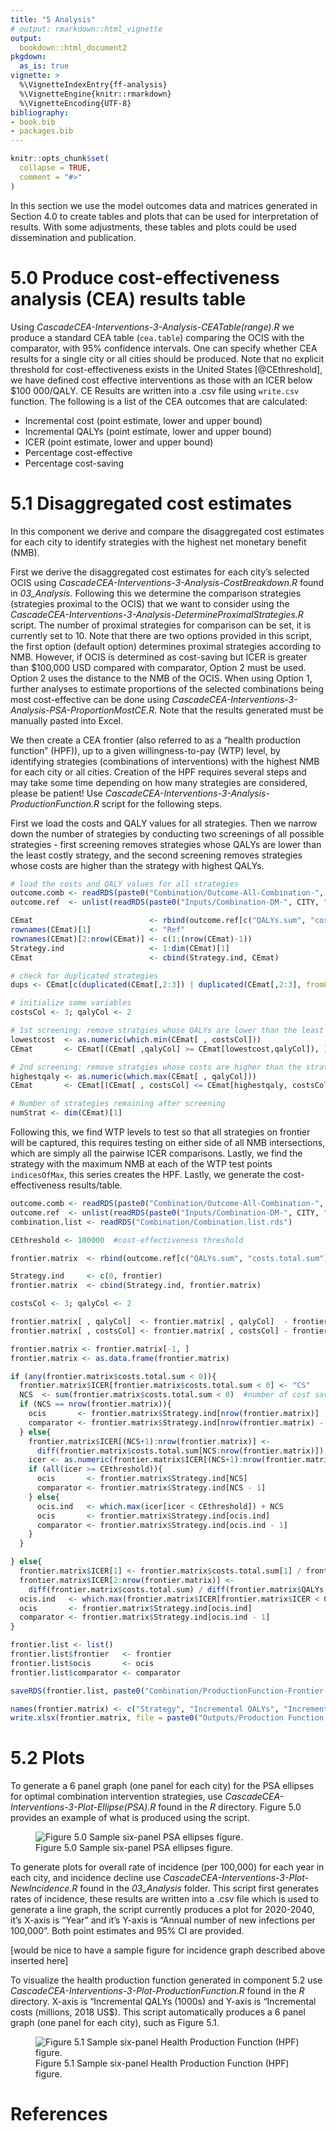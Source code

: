 ```yaml
---
title: "5 Analysis"
# output: rmarkdown::html_vignette
output:
  bookdown::html_document2
pkgdown:
  as_is: true
vignette: >
  %\VignetteIndexEntry{ff-analysis}
  %\VignetteEngine{knitr::rmarkdown}
  %\VignetteEncoding{UTF-8}
bibliography:
- book.bib
- packages.bib  
---
```


```r
knitr::opts_chunk$set(
  collapse = TRUE,
  comment = "#>"
)
```

In this section we use the model outcomes data and matrices generated in Section 4.0 to create tables and plots that can be used for interpretation of results. With some adjustments, these tables and plots could be used dissemination and publication.

# 5.0 Produce cost-effectiveness analysis (CEA) results table {-}

Using *CascadeCEA-Interventions-3-Analysis-CEATable(range).R* we produce a standard CEA table (`cea.table`) comparing the OCIS with the comparator, with 95% confidence intervals. One can specify whether CEA results for a single city or all cities should be produced. Note that no explicit threshold for cost-effectiveness exists in the United States [@CEthreshold], we have defined cost effective interventions as those with an ICER below $100 000/QALY. CE Results are written into a .csv file using `write.csv` function. The following is a list of the CEA outcomes that are calculated:

  + Incremental cost (point estimate, lower and upper bound)
  + Incremental QALYs (point estimate, lower and upper bound)
  + ICER (point estimate, lower and upper bound)
  + Percentage cost-effective
  + Percentage cost-saving


# 5.1 Disaggregated cost estimates {-}

In this component we derive and compare the disaggregated cost estimates for each city to identify strategies with the highest net monetary benefit (NMB). 

First we derive the disaggregated cost estimates for each city’s selected OCIS using *CascadeCEA-Interventions-3-Analysis-CostBreakdown.R* found in *03_Analysis*. Following this we determine the comparison strategies (strategies proximal to the OCIS) that we want to consider using the *CascadeCEA-Interventions-3-Analysis-DetermineProximalStrategies.R* script. The number of proximal strategies for comparison can be set, it is currently set to 10. Note that there are two options provided in this script, the first option (default option) determines proximal strategies according to NMB. However, if OCIS is determined as cost-saving but ICER is greater than $100,000 USD compared with comparator, Option 2 must be used.  Option 2 uses the distance to the NMB of the OCIS. When using Option 1, further analyses to estimate proportions of the selected combinations being most cost-effective can be done using *CascadeCEA-Interventions-3-Analysis-PSA-ProportionMostCE.R*. Note that the results generated must be manually pasted into Excel. 

We then create a CEA frontier (also referred to as a “health production function” (HPF)), up to a given willingness-to-pay (WTP) level, by identifying strategies (combinations of interventions) with the highest NMB for each city or all cities. Creation of the HPF requires several steps and may take some time depending on how many strategies are considered, please be patient! Use *CascadeCEA-Interventions-3-Analysis-ProductionFunction.R* script for the following steps. 

First we load the costs and QALY values for all strategies. Then we narrow down the number of strategies by conducting two screenings of all possible strategies - first screening  removes strategies whose QALYs are lower than the least costly strategy, and the second screening removes strategies whose costs are higher than the strategy with highest QALYs. 

```r
# load the costs and QALY values for all strategies
outcome.comb <- readRDS(paste0("Combination/Outcome-All-Combination-", CITY, "-DM.rds"))
outcome.ref  <- unlist(readRDS(paste0("Inputs/Combination-DM-", CITY, "-refcase-outcomes.rds")))

CEmat                          <- rbind(outcome.ref[c("QALYs.sum", "costs.total.sum")], outcome.comb[ , c("QALYs.sum", "costs.total.sum")])
rownames(CEmat)[1]             <- "Ref"
rownames(CEmat)[2:nrow(CEmat)] <- c(1:(nrow(CEmat)-1))
Strategy.ind                   <- 1:dim(CEmat)[1]
CEmat                          <- cbind(Strategy.ind, CEmat)

# check for duplicated strategies
dups <- CEmat[c(duplicated(CEmat[,2:3]) | duplicated(CEmat[,2:3], fromLast = TRUE)),1]

# initialize some variables
costsCol <- 3; qalyCol <- 2

# 1st screening: remove stratgies whose QALYs are lower than the least costly strategy
lowestcost  <- as.numeric(which.min(CEmat[ , costsCol]))
CEmat       <- CEmat[(CEmat[ ,qalyCol] >= CEmat[lowestcost,qalyCol]), ]

# 2nd screening: remove stratgies whose costs are higher than the strategy with highest QALYs
highestqaly <- as.numeric(which.max(CEmat[ , qalyCol]))
CEmat       <- CEmat[(CEmat[ , costsCol] <= CEmat[highestqaly, costsCol]), ]

# Number of strategies remaining after screening
numStrat <- dim(CEmat)[1]
```

Following this, we find WTP levels to test so that all strategies on frontier will be captured, this requires testing on either side of all NMB intersections, which are simply all the pairwise ICER comparisons. Lastly, we find the strategy with the maximum NMB at each of the WTP test points `indicesOfMax`, this series creates the HPF. Lastly, we generate the cost-effectiveness results/table.

```r
outcome.comb <- readRDS(paste0("Combination/Outcome-All-Combination-", CITY, "-DM.rds"))
outcome.ref  <- unlist(readRDS(paste0("Inputs/Combination-DM-", CITY, "-refcase-outcomes.rds")))
combination.list <- readRDS("Combination/Combination.list.rds")

CEthreshold <- 100000  #cost-effectiveness threshold

frontier.matrix  <- rbind(outcome.ref[c("QALYs.sum", "costs.total.sum")], outcome.comb[frontier , c("QALYs.sum", "costs.total.sum")])

Strategy.ind     <- c(0, frontier)
frontier.matrix  <- cbind(Strategy.ind, frontier.matrix)

costsCol <- 3; qalyCol <- 2

frontier.matrix[ , qalyCol]  <- frontier.matrix[ , qalyCol]  - frontier.matrix[1, qalyCol]
frontier.matrix[ , costsCol] <- frontier.matrix[ , costsCol] - frontier.matrix[1, costsCol]

frontier.matrix <- frontier.matrix[-1, ]
frontier.matrix <- as.data.frame(frontier.matrix)

if (any(frontier.matrix$costs.total.sum < 0)){
  frontier.matrix$ICER[frontier.matrix$costs.total.sum < 0] <- "CS"
  NCS  <- sum(frontier.matrix$costs.total.sum < 0)  #number of cost savings
  if (NCS == nrow(frontier.matrix)){
    ocis       <- frontier.matrix$Strategy.ind[nrow(frontier.matrix)]
    comparator <- frontier.matrix$Strategy.ind[nrow(frontier.matrix) - 1]
  } else{
    frontier.matrix$ICER[(NCS+1):nrow(frontier.matrix)] <-
      diff(frontier.matrix$costs.total.sum[NCS:nrow(frontier.matrix)]) / diff(frontier.matrix$QALYs.sum[NCS:nrow(frontier.matrix)])
    icer <- as.numeric(frontier.matrix$ICER[(NCS+1):nrow(frontier.matrix)])  #ICER for non cost-saving strategies
    if (all(icer >= CEthreshold)){
      ocis       <- frontier.matrix$Strategy.ind[NCS]
      comparator <- frontier.matrix$Strategy.ind[NCS - 1]
    } else{
      ocis.ind   <- which.max(icer[icer < CEthreshold]) + NCS
      ocis       <- frontier.matrix$Strategy.ind[ocis.ind]
      comparator <- frontier.matrix$Strategy.ind[ocis.ind - 1]
    }
  }

} else{
  frontier.matrix$ICER[1] <- frontier.matrix$costs.total.sum[1] / frontier.matrix$QALYs.sum[1]
  frontier.matrix$ICER[2:nrow(frontier.matrix)] <-
    diff(frontier.matrix$costs.total.sum) / diff(frontier.matrix$QALYs.sum)
  ocis.ind   <- which.max(frontier.matrix$ICER[frontier.matrix$ICER < CEthreshold])
  ocis       <- frontier.matrix$Strategy.ind[ocis.ind]
  comparator <- frontier.matrix$Strategy.ind[ocis.ind - 1]
}

frontier.list <- list()
frontier.list$frontier   <- frontier
frontier.list$ocis       <- ocis
frontier.list$comparator <- comparator

saveRDS(frontier.list, paste0("Combination/ProductionFunction-Frontier-", CITY, ".rds"))

names(frontier.matrix) <- c("Strategy", "Incremental QALYs", "Incremental cost", "ICER")
write.xlsx(frontier.matrix, file = paste0("Outputs/Production Function Table/ProductionFunction.CEAResults-", CITY, ".xlsx"))
```

# 5.2 Plots {-}

To generate a 6 panel graph (one panel for each city) for the PSA ellipses for optimal combination intervention strategies, use *CascadeCEA-Interventions-3-Plot-Ellipse(PSA).R* found in the *R* directory. Figure 5.0 provides an example of what is produced using the script.

![Figure 5.0 Sample six-panel PSA ellipses figure. \label{fig:PSA-ellipses}](../figs/04_psa_ellipses.png) 

To generate plots for overall rate of incidence (per 100,000) for each year in each city, and incidence decline use *CascadeCEA-Interventions-3-Plot-NewIncidence.R* found in the *03_Analysis* folder. This script first generates rates of incidence, these results are written into a .csv file which is used to generate a line graph, the script currently produces a plot for 2020-2040, it’s X-axis is “Year” and it’s Y-axis is “Annual number of new infections per 100,000”. Both point estimates and 95% CI are provided. 

[would be nice to have a sample figure for incidence graph described above inserted here]

To visualize the health production function generated in component 5.2 use *CascadeCEA-Interventions-3-Plot-ProductionFunction.R* found in the *R* directory. X-axis is “Incremental QALYs (1000s) and Y-axis is “Incremental costs (millions, 2018 US$).  This script automatically produces a 6 panel graph (one panel for each city), such as Figure 5.1.

![Figure 5.1 Sample six-panel Health Production Function (HPF) figure. \label{fig:Health Prodcution Function Visualization}](../figs/05_production_function.png) 

# References {-}

